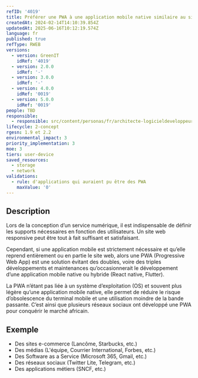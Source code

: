```yaml
---
refID: '4019'
title: Préférer une PWA à une application mobile native similaire au site web
createdAt: 2024-02-14T14:10:39.854Z
updatedAt: 2025-06-16T10:12:19.574Z
language: fr
published: true
refType: RWEB
versions:
  - version: GreenIT
    idRef: '4019'
  - version: 2.0.0
    idRef: '-'
  - version: 3.0.0
    idRef: '-'
  - version: 4.0.0
    idRef: '0019'
  - version: 5.0.0
    idRef: '0019'
people: TBD
responsible:
  - responsible: src/content/personas/fr/architecte-logicieldeveloppeur.mdx
lifecycle: 2-concept
rgesn: 1.9 et 2.2
environmental_impact: 3
priority_implementation: 3
moe: 3
tiers: user-device
saved_resources:
  - storage
  - network
validations:
  - rule: d'applications qui auraient pu être des PWA
    maxValue: '0'
---
```


## Description

Lors de la conception d’un service numérique, il est indispensable de définir les supports nécessaires en fonction des utilisateurs. Un site web responsive peut être tout à fait suffisant et satisfaisant.

Cependant, si une application mobile est strictement nécessaire et qu’elle reprend entièrement ou en partie le site web, alors une PWA (Progressive Web App) est une solution évitant des doubles, voire des triples développements et maintenances qu’occasionnerait le développement d’une application mobile native ou hybride (React native, Flutter).

La PWA n’étant pas liée à un système d’exploitation (OS) et souvent plus légère qu’une application mobile native, elle permet de réduire le risque d’obsolescence du terminal mobile et une utilisation moindre de la bande passante. C’est ainsi que plusieurs réseaux sociaux ont développé une PWA pour conquérir le marché africain.

## Exemple

* Des sites e-commerce (Lancôme, Starbucks, etc.)
* Des médias (L'équipe, Courrier International, Forbes, etc.)
* Des Software as a Service (Microsoft 365, Gmail, etc.)
* Des réseaux sociaux (Twitter Lite, Telegram, etc.)
* Des applications métiers (SNCF, etc.)
